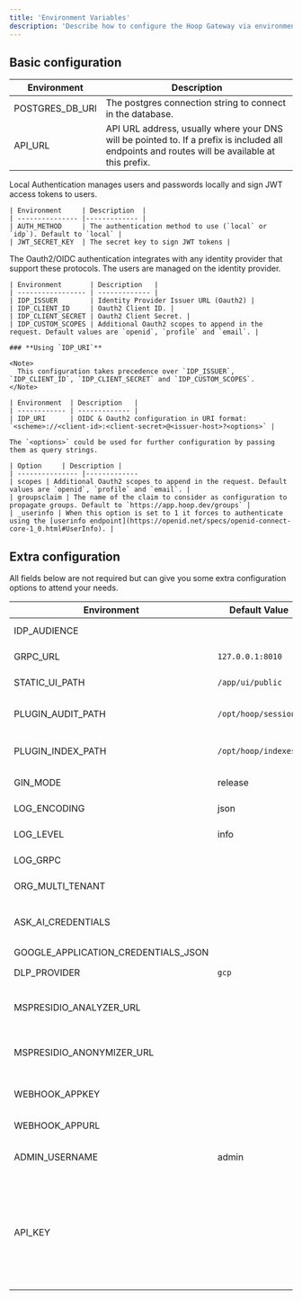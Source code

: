 ```yaml
---
title: 'Environment Variables'
description: 'Describe how to configure the Hoop Gateway via environment variables'
---
```


## Basic configuration

| Environment     | Description |
| --------------- |-------------
| POSTGRES_DB_URI | The postgres connection string to connect in the database. |
| API_URL         | API URL address, usually where your DNS will be pointed to. If a prefix is included all endpoints and routes will be available at this prefix. |

<Tabs>
  <Tab title="Local Authentication">
    Local Authentication manages users and passwords locally and sign JWT access tokens to users.

    | Environment     | Description  |
    | --------------- |------------- |
    | AUTH_METHOD     | The authentication method to use (`local` or `idp`). Default to `local` |
    | JWT_SECRET_KEY  | The secret key to sign JWT tokens |


  </Tab>
  <Tab title="Oauth2/OIDC Authentication">
    The Oauth2/OIDC authentication integrates with any identity provider that support these protocols. The users are managed on the identity provider.

    | Environment       | Description   |
    | ----------------- | ------------- |
    | IDP_ISSUER        | Identity Provider Issuer URL (Oauth2) |
    | IDP_CLIENT_ID     | Oauth2 Client ID. |
    | IDP_CLIENT_SECRET | Oauth2 Client Secret. |
    | IDP_CUSTOM_SCOPES | Additional Oauth2 scopes to append in the request. Default values are `openid`, `profile` and `email`. |

    ### **Using `IDP_URI`**

    <Note>
      This configuration takes precedence over `IDP_ISSUER`, `IDP_CLIENT_ID`, `IDP_CLIENT_SECRET` and `IDP_CUSTOM_SCOPES`.
    </Note>

    | Environment  | Description   |
    | ------------ | ------------- |
    | IDP_URI      | OIDC & Oauth2 configuration in URI format: `<scheme>://<client-id>:<client-secret>@<issuer-host>?<options>` |

    The `<options>` could be used for further configuration by passing them as query strings.

    | Option     | Description |
    | --------------- |-------------
    | scopes | Additional Oauth2 scopes to append in the request. Default values are `openid`, `profile` and `email`. |
    | groupsclaim | The name of the claim to consider as configuration to propagate groups. Default to `https://app.hoop.dev/groups` |
    | _userinfo | When this option is set to 1 it forces to authenticate using the [userinfo endpoint](https://openid.net/specs/openid-connect-core-1_0.html#UserInfo). |


  </Tab>
</Tabs>

## Extra configuration

All fields below are not required but can give you some extra configuration options to attend your needs.

| Environment                         | Default Value        | Description  |
| ----------------------------------- | -------------------- |------------- |
| IDP_AUDIENCE                        |                      | Identity Provider Audience (Oauth2) |
| GRPC_URL                            | `127.0.0.1:8010`     | The gRPC URL to advertise to clients. |
| STATIC_UI_PATH                      | `/app/ui/public`     | The path where the UI assets resides |
| PLUGIN_AUDIT_PATH                   | `/opt/hoop/sessions` | The path where the temporary sessions are stored |
| PLUGIN_INDEX_PATH                   | `/opt/hoop/indexes`  | The path where the temporary indexes are stored |
| GIN_MODE                            | release              | Turn on (debug) logging of routes |
| LOG_ENCODING                        | json                 | The encoding of output logs (console) |
| LOG_LEVEL                           | info                 | The verbosity of logs (debug,info,warn,error) |
| LOG_GRPC                            |                      | "1" enables logging gRPC protocol |
| ORG_MULTI_TENANT                    |                      | Enable organization multi-tenancy |
| ASK_AI_CREDENTIALS                  |                      | The ChatGPT credentials in URL format: `<scheme>://_:<apikey>@<api-host>` |
| GOOGLE_APPLICATION_CREDENTIALS_JSON |                      | GCP DLP credentials |
| DLP_PROVIDER                        | `gcp`                | Which DLP provider to use: `mspresidio` or `gcp` |
| MSPRESIDIO_ANALYZER_URL             |                      | Host and port for MS Presidio Analyzer `<host-to-analyzer:port>` |
| MSPRESIDIO_ANONYMIZER_URL           |                      | Host and port for MS Presidio Anonymizer`<host-to-anonymizer:port>` |
| WEBHOOK_APPKEY                      |                      | The application key to send messages to the webhook provider. |
| WEBHOOK_APPURL                      |                      | The Svix Server URL for self hosted setups. |
| ADMIN_USERNAME                      | admin                | Changes the name of the group to act as the admin role |
| API_KEY                             |                      | Must be in form of `{org-id}\|{random-string}`. It safely bypasses user auth for certain endpoints. [Check the list of endpoints](/learn/api-key-usage) you can request and all requisites to use this feature |


